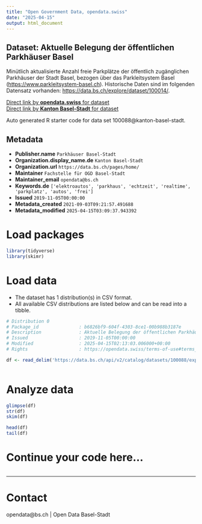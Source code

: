 ```yaml
---
title: "Open Government Data, opendata.swiss"
date: "2025-04-15"
output: html_document
---
```


## Dataset: Aktuelle Belegung der öffentlichen Parkhäuser Basel

Minütlich aktualisierte Anzahl freie Parkplätze der öffentlich zugänglichen Parkhäuser der Stadt Basel, bezogen  über das Parkleitsystem Basel ([https://www.parkleitsystem-basel.ch](https://www.parkleitsystem-basel.ch)).
Historische Daten sind im folgenden Datensatz vorhanden: [https://data.bs.ch/explore/dataset/100014/](https://data.bs.ch/explore/dataset/100014/). 

[Direct link by **opendata.swiss** for dataset](https://opendata.swiss/de/dataset/aktuelle-belegung-der-offentlichen-parkhauser-basel)<br>
[Direct link by **Kanton Basel-Stadt** for dataset](https://data.bs.ch/explore/dataset/100088/)

Auto generated R starter code for data set 100088@kanton-basel-stadt.

## Metadata

- **Publisher.name** `Parkhäuser Basel-Stadt`
- **Organization.display_name.de** `Kanton Basel-Stadt`
- **Organization.url** `https://data.bs.ch/pages/home/`
- **Maintainer** `Fachstelle für OGD Basel-Stadt`
- **Maintainer_email** `opendata@bs.ch`
- **Keywords.de** `['elektroautos', 'parkhaus', 'echtzeit', 'realtime', 'parkplatz', 'autos', 'frei']`
- **Issued** `2019-11-05T00:00:00`
- **Metadata_created** `2021-09-03T09:21:57.491688`
- **Metadata_modified** `2025-04-15T03:09:37.943392`


# Load packages

```r

library(tidyverse)
library(skimr)

```

# Load data

-   The dataset has 1 distribution(s) in CSV format.
-   All available CSV distributions are listed below and can be read into a tibble.

```r

# Distribution 0
# Package_id               : b6826bf9-604f-4303-8ce1-00b988b3187e
# Description              : Aktuelle Belegung der öffentlichen Parkhäuser Basel (csv)
# Issued                   : 2019-11-05T00:00:00
# Modified                 : 2025-04-15T02:13:03.006000+00:00
# Rights                   : https://opendata.swiss/terms-of-use#terms_by

df <- read_delim('https://data.bs.ch/api/v2/catalog/datasets/100088/exports/csv?use_labels=true')



```

# Analyze data

```r

glimpse(df)
str(df)
skim(df)

head(df)
tail(df)

```

# Continue your code here...

```r

```

------------------------------------------------------------------------

# Contact

opendata@bs.ch | Open Data Basel-Stadt
